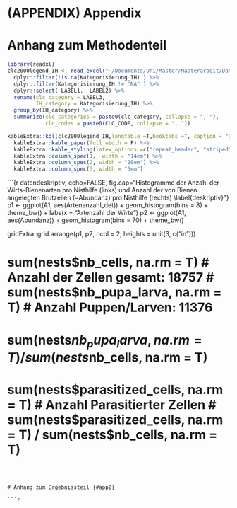 
# (APPENDIX) Appendix {-}

# Anhang zum Methodenteil {#app1}

```r
library(readxl)
clc2000legend_IH <- read_excel("~/Documents/Uni/Master/Masterarbeit/Daten/clc2000legend_IH.xls") %>% 
  dplyr::filter(!is.na(Kategorisierung_IH) ) %>% 
  dplyr::filter(Kategorisierung_IH != "NA" ) %>% 
  dplyr::select(-LABEL1, -LABEL2) %>% 
  rename(clc_category = LABEL3,
         IH_category = Kategorisierung_IH) %>% 
  group_by(IH_category) %>% 
  summarize(clc_categories = paste0(clc_category, collapse = ", "),
            clc_codes = paste0(CLC_CODE, collapse = ", "))

kableExtra::kbl(clc2000legend_IH,longtable =T,booktabs =T, caption = "Die in dieser Arbeit verwendeten Landnutzungskategorien (spalte IH\\_category) sind eine Zusammenfassung der Landnutzungklassen der CLC-Daten des Copernicus-Programmes (Kageogrien des clc-Datensatzes in der Spalte clc\\_categories, sowie deren Kodierung in der Spalte clc\\_codes.  \\label{clc_cat} ", caption.short = "Landnutzungskategorien") %>% 
  kableExtra::kable_paper(full_width = F) %>%
  kableExtra::kable_styling(latex_options =c("repeat_header", "striped", "hold_position", "scale_down"),  repeat_header_text = "(ref:continued)") %>% 
  kableExtra::column_spec(1,  width = "14em") %>%
  kableExtra::column_spec(2, width = "20em") %>%
  kableExtra::column_spec(3, width = "6em")
```



```{r datendeskriptiv, echo=FALSE, fig.cap="Histogramme der Anzahl der Wirts-Bienenarten pro Nisthilfe (links) und Anzahl der von Bienen angelegten Brutzellen (=Abundanz) pro Nisthilfe (rechts) \\label{deskriptiv}"}
p1 <- ggplot(A1, aes(Artenanzahl_det)) + geom_histogram(bins = 8) +
  theme_bw() + labs(x = "Artenzahl der Wirte")
p2 <- ggplot(A1, aes(Abundanz)) + geom_histogram(bins = 70) + theme_bw() 

gridExtra::grid.arrange(p1, p2, ncol = 2, heights = unit(3, c("in")))

# sum(nests$nb_cells, na.rm = T) # Anzahl der Zellen gesamt: 18757
# sum(nests$nb_pupa_larva, na.rm = T) # Anzahl Puppen/Larven: 11376
# sum(nests$nb_pupa_larva, na.rm = T) / sum(nests$nb_cells, na.rm = T)
# sum(nests$parasitized_cells, na.rm = T) # Anzahl Parasitierter Zellen
# sum(nests$parasitized_cells, na.rm = T) / sum(nests$nb_cells, na.rm = T)
```



# Anhang zum Ergebnissteil {#app2}

```r

```


```r

```


```r

```

<!-- ## Figures {-} -->

<!-- ```{r graph2, echo=FALSE, out.extra = "", fig.cap="Estimated residuals (2) from model XXX. ...", out.width = "50%"} -->
<!-- knitr::include_graphics("figures/graph.eps") -->
<!-- ``` -->

<!-- ## Tables {-} -->

<!-- \begin{table}[ht] -->
<!--     \begin{center} -->
<!--         {\footnotesize -->
<!--         \begin{tabular}{l|cccccccccc} -->
<!--         \hline \hline -->
<!--                         & 3m    & 6m    & 1yr   & 2yr   & 3yr   & 5yr   & 7yr   & 10yr  & 12yr  & 15yr   \\ -->
<!--             \hline -->
<!--                 Mean   & 3.138 & 3.191 & 3.307 & 3.544 & 3.756 & 4.093 & 4.354 & 4.621 & 4.741 & 4.878  \\ -->
<!--                 Median & 3.013 & 3.109 & 3.228 & 3.490 & 3.680 & 3.906 & 4.117 & 4.420 & 4.575 & 4.759  \\ -->
<!--                 Min    & 1.984 & 1.950 & 1.956 & 2.010 & 2.240 & 2.615 & 2.850 & 3.120 & 3.250 & 3.395  \\ -->
<!--                 Max    & 5.211 & 5.274 & 5.415 & 5.583 & 5.698 & 5.805 & 5.900 & 6.031 & 6.150 & 6.295  \\ -->
<!--                 StD    & 0.915 & 0.919 & 0.935 & 0.910 & 0.876 & 0.825 & 0.803 & 0.776 & 0.768 & 0.762  \\ -->
<!--             \hline \hline -->
<!--         \end{tabular}} -->
<!--     \end{center} -->
<!--     \caption{Detailed descriptive statistics of location and dispersion for -->
<!--     2100 observed swap rates for the period from -->
<!--     February 15, 1999 to March 2, 2007. Swap rates measured as 3.12 (instead of 0.0312).} -->
<!--     \label{tab:apptable} -->
<!-- \end{table} -->

<!-- \newpage -->
